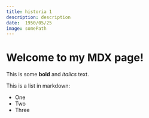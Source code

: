 ```yaml
---
title: historia 1
description: description
date:  1950/05/25
image: somePath
---
```



# Welcome to my MDX page!

This is some **bold** and _italics_ text.

This is a list in markdown:

- One
- Two
- Three
